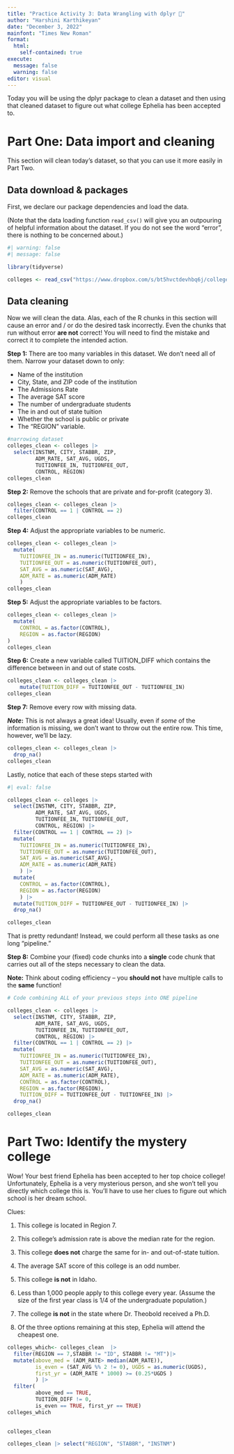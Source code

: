 ```yaml
---
title: "Practice Activity 3: Data Wrangling with dplyr 🏫"
author: "Harshini Karthikeyan"
date: "December 3, 2022"
mainfont: "Times New Roman"
format: 
  html:
    self-contained: true
execute:
  message: false
  warning: false
editor: visual
---
```


Today you will be using the dplyr package to clean a dataset and then using that cleaned dataset to figure out what college Ephelia has been accepted to.

# Part One: Data import and cleaning

This section will clean today's dataset, so that you can use it more easily in Part Two.

## Data download & packages

First, we declare our package dependencies and load the data.

(Note that the data loading function `read_csv()` will give you an outpouring of helpful information about the dataset. If you do not see the word "error", there is nothing to be concerned about.)

```r
#| warning: false
#| message: false

library(tidyverse)

colleges <- read_csv("https://www.dropbox.com/s/bt5hvctdevhbq6j/colleges.csv?dl=1")
```

## Data cleaning

Now we will clean the data. Alas, each of the R chunks in this section will cause an error and / or do the desired task incorrectly. Even the chunks that run without error **are not** correct! You will need to find the mistake and correct it to complete the intended action.

**Step 1:** There are too many variables in this dataset. We don't need all of them. Narrow your dataset down to only:

-   Name of the institution
-   City, State, and ZIP code of the institution
-   The Admissions Rate
-   The average SAT score
-   The number of undergraduate students
-   The in and out of state tuition
-   Whether the school is public or private
-   The "REGION" variable.

```r
#narrowing dataset
colleges_clean <- colleges |> 
  select(INSTNM, CITY, STABBR, ZIP,
         ADM_RATE, SAT_AVG, UGDS,
         TUITIONFEE_IN, TUITIONFEE_OUT,
         CONTROL, REGION) 
colleges_clean
```

**Step 2:** Remove the schools that are private and for-profit (category 3).

```r
colleges_clean <- colleges_clean |> 
  filter(CONTROL == 1 | CONTROL == 2) 
colleges_clean
```

**Step 4:** Adjust the appropriate variables to be numeric.

```r
colleges_clean <- colleges_clean |> 
  mutate(
    TUITIONFEE_IN = as.numeric(TUITIONFEE_IN),
    TUITIONFEE_OUT = as.numeric(TUITIONFEE_OUT),
    SAT_AVG = as.numeric(SAT_AVG),
    ADM_RATE = as.numeric(ADM_RATE)
    ) 
colleges_clean
```

**Step 5:** Adjust the appropriate variables to be factors.

```r
colleges_clean <- colleges_clean |>
  mutate(
    CONTROL = as.factor(CONTROL),
    REGION = as.factor(REGION)
)
colleges_clean
```

**Step 6:** Create a new variable called TUITION_DIFF which contains the difference between in and out of state costs.

```r
colleges_clean <- colleges_clean |> 
    mutate(TUITION_DIFF = TUITIONFEE_OUT - TUITIONFEE_IN)
colleges_clean

```

**Step 7:** Remove every row with missing data.

***Note*****:** This is not always a great idea! Usually, even if *some* of the information is missing, we don't want to throw out the entire row. This time, however, we'll be lazy.

```r
colleges_clean <- colleges_clean |> 
  drop_na()
colleges_clean
```

Lastly, notice that each of these steps started with

```r
#| eval: false

colleges_clean <- colleges |>
  select(INSTNM, CITY, STABBR, ZIP,
         ADM_RATE, SAT_AVG, UGDS,
         TUITIONFEE_IN, TUITIONFEE_OUT,
         CONTROL, REGION) |>
  filter(CONTROL == 1 | CONTROL == 2) |>
  mutate(
    TUITIONFEE_IN = as.numeric(TUITIONFEE_IN),
    TUITIONFEE_OUT = as.numeric(TUITIONFEE_OUT),
    SAT_AVG = as.numeric(SAT_AVG),
    ADM_RATE = as.numeric(ADM_RATE)
    ) |>
  mutate(
    CONTROL = as.factor(CONTROL),
    REGION = as.factor(REGION)
    ) |>
  mutate(TUITION_DIFF = TUITIONFEE_OUT - TUITIONFEE_IN) |>
  drop_na()

colleges_clean 
```

That is pretty redundant! Instead, we could perform all these tasks as one long "pipeline."

**Step 8:** Combine your (fixed) code chunks into a **single** code chunk that carries out all of the steps necessary to clean the data.

**Note:** Think about coding efficiency -- you **should not** have multiple calls to the **same** function!

```r
# Code combining ALL of your previous steps into ONE pipeline

colleges_clean <- colleges |>
  select(INSTNM, CITY, STABBR, ZIP,
         ADM_RATE, SAT_AVG, UGDS,
         TUITIONFEE_IN, TUITIONFEE_OUT,
         CONTROL, REGION) |>
  filter(CONTROL == 1 | CONTROL == 2) |>
  mutate(
    TUITIONFEE_IN = as.numeric(TUITIONFEE_IN),
    TUITIONFEE_OUT = as.numeric(TUITIONFEE_OUT),
    SAT_AVG = as.numeric(SAT_AVG),
    ADM_RATE = as.numeric(ADM_RATE),
    CONTROL = as.factor(CONTROL),
    REGION = as.factor(REGION), 
    TUITION_DIFF = TUITIONFEE_OUT - TUITIONFEE_IN) |>
  drop_na()

colleges_clean

```

# Part Two: Identify the mystery college

Wow! Your best friend Ephelia has been accepted to her top choice college! Unfortunately, Ephelia is a very mysterious person, and she won't tell you directly which college this is. You'll have to use her clues to figure out which school is her dream school.

Clues:

1.  This college is located in Region 7.

2.  This college's admission rate is above the median rate for the region.

3.  This college **does not** charge the same for in- and out-of-state tuition.

4.  The average SAT score of this college is an odd number.

5.  This college **is not** in Idaho.

6.  Less than 1,000 people apply to this college every year. (Assume the size of the first year class is 1/4 of the undergraduate population.)

7.  The college **is not** in the state where Dr. Theobold received a Ph.D.

8.  Of the three options remaining at this step, Ephelia will attend the cheapest one.

```r
colleges_which<- colleges_clean  |> 
  filter(REGION == 7,STABBR != "ID", STABBR != "MT")|>
  mutate(above_med = (ADM_RATE> median(ADM_RATE)), 
         is_even = (SAT_AVG %% 2 != 0), UGDS = as.numeric(UGDS), 
         first_yr = (ADM_RATE * 1000) >= (0.25*UGDS ) 
         ) |>
  filter( 
         above_med == TRUE, 
         TUITION_DIFF != 0, 
         is_even == TRUE, first_yr == TRUE)
colleges_which
  
```

```r
colleges_clean

```

```r

colleges_clean |> select("REGION", "STABBR", "INSTNM")
```
